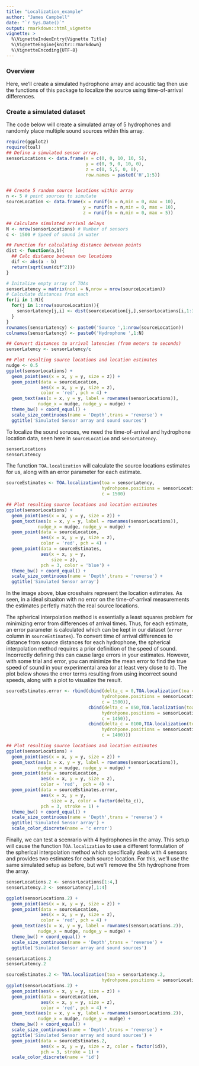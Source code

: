 ```yaml
---
title: "Localization_example"
author: "James Campbell"
date: "`r Sys.Date()`"
output: rmarkdown::html_vignette
vignette: >
  %\VignetteIndexEntry{Vignette Title}
  %\VignetteEngine{knitr::rmarkdown}
  %\VignetteEncoding{UTF-8}
---
```


### Overview

Here, we'll create a simulated hydrophone array and acoustic tag then use the functions of this package to localize the source using time-of-arrival differences.

### Create a simulated dataset

The code below will create a simulated array of 5 hydrophones and randomly place multiple sound sources within this array.

```r
require(ggplot2)
require(toal)
## Define a simulated sensor array.
sensorLocations <- data.frame(x = c(0, 0, 10, 10, 5),
                              y = c(0, 9, 0, 10, 0),
                              z = c(0, 5,5, 0, 0),
                              row.names = paste0('H',1:5))


## Create 5 random source locations within array
n <- 5 # point sources to simulate
sourceLocation <- data.frame(x = runif(n = n,min = 0, max = 10), 
                             y = runif(n = n,min = 0, max = 10), 
                             z = runif(n = n,min = 0, max = 5))

## Calculate simulated arrival delays
N <- nrow(sensorLocations) # Number of sensors
c <- 1500 # Speed of sound in water

## Function for calculating distance between points
dist <- function(a,b){
  ## Calc distance between two locations
  dif <- abs(a - b)
  return(sqrt(sum(dif^2)))
}

# Initalize empty array of TOAs
sensorLatency = matrix(ncol = N,nrow = nrow(sourceLocation))
# Calculate distances from each
for(i in 1:N){
  for(j in 1:nrow(sourceLocation)){
    sensorLatency[j,i] <- dist(sourceLocation[j,],sensorLocations[i,1:3])
  }
}
rownames(sensorLatency) <- paste0('Source ',1:nrow(sourceLocation))
colnames(sensorLatency) <- paste0('Hydrophone ',1:N)

## Convert distances to arrival latencies (from meters to seconds)
sensorLatency <- sensorLatency/c

## Plot resulting source locations and location estimates
nudge <- 0.5
ggplot(sensorLocations) + 
  geom_point(aes(x = x, y = y, size = z)) +
  geom_point(data = sourceLocation,
             aes(x = x, y = y, size = z),
             color = 'red', pch = 4) +
  geom_text(aes(x = x, y = y, label = rownames(sensorLocations)),
            nudge_x = nudge, nudge_y = nudge) +
  theme_bw() + coord_equal() +
  scale_size_continuous(name = 'Depth',trans = 'reverse') + 
  ggtitle('Simulated Sensor array and sound sources')
```

To localize the sound soruces, we need the time-of-arrival and hydrophone location data, seen here in `sourceLocation` and `sensorLatency`.

```r
sensorLocations
sensorLatency
```

The function `TOA.localization` will calculate the source locations estimates for us, along with an error parameter for each estimate.

```r
sourceEstimates <- TOA.localization(toa = sensorLatency,
                                    hydrohpone.positions = sensorLocations,
                                    c = 1500)

## Plot resulting source locations and location estimates
ggplot(sensorLocations) + 
  geom_point(aes(x = x, y = y, size = z)) +
  geom_text(aes(x = x, y = y, label = rownames(sensorLocations)),
            nudge_x = nudge, nudge_y = nudge) +
  geom_point(data = sourceLocation,
             aes(x = x, y = y, size = z),
             color = 'red', pch = 4) +
  geom_point(data = sourceEstimates,
             aes(x = x, y = y,
                 size = z),
             pch = 3, color = 'blue') +
  theme_bw() + coord_equal() +
  scale_size_continuous(name = 'Depth',trans = 'reverse') + 
  ggtitle('Simulated Sensor array')
```

In the image above, blue crosshairs represent the location estimates.
As seen, in a ideal situaiton with no error on the time-of-arrival measurements the estimates perfetly match the real source locations.


The spherical interpolation method is essentially a least squares problem for minimizing error from differences of arrival times.
Thus, for each estimate, an error parameter is calculated which can be kept in our dataset (`error` column in `sourceEstimates`).
To convert time of arrival differences to distance from source distances for each hydrophone, the spherical interpolation method requires a prior definition of the speed of sound.
Incorrectly defining this can cause large errors in your estimates.
However, with some trial and error, you can minimize the mean error to find the true speed of sound in your experimental area (or at least very close to it).
The plot below shows the error terms resulting from using incorrect sound speeds, along with a plot to visualize the result.

```r
sourceEstimates.error <- rbind(cbind(delta_c = 0,TOA.localization(toa = sensorLatency,
                                    hydrohpone.positions = sensorLocations,
                                    c = 1500)),
                               cbind(delta_c = 050,TOA.localization(toa = sensorLatency,
                                    hydrohpone.positions = sensorLocations,
                                    c = 1450)),
                               cbind(delta_c = 0100,TOA.localization(toa = sensorLatency,
                                    hydrohpone.positions = sensorLocations,
                                    c = 1400)))

## Plot resulting source locations and location estimates
ggplot(sensorLocations) + 
  geom_point(aes(x = x, y = y, size = z)) +
  geom_text(aes(x = x, y = y, label = rownames(sensorLocations)),
            nudge_x = nudge, nudge_y = nudge) +
  geom_point(data = sourceLocation,
             aes(x = x, y = y, size = z),
             color = 'red',  pch = 4) +
  geom_point(data = sourceEstimates.error,
             aes(x = x, y = y,
                 size = z, color = factor(delta_c)),
             pch = 3, stroke = 1) +
  theme_bw() + coord_equal() +
  scale_size_continuous(name = 'Depth',trans = 'reverse') + 
  ggtitle('Simulated Sensor array') +
  scale_color_discrete(name = 'c error')
```


Finally, we can test a scenrario with 4 hydrophones in the array.
This setup will cause the function `TOA.localization` to use a different formulation of the spherical interpolation method which specifically deals with 4 sensors and provides two estimates for each source location.
For this, we'll use the same simulated setup as before, but we'll remove the 5th hydrophone from the array.

```r
sensorLocations.2 <- sensorLocations[1:4,]
sensorLatency.2 <- sensorLatency[,1:4]

ggplot(sensorLocations.2) + 
  geom_point(aes(x = x, y = y, size = z)) +
  geom_point(data = sourceLocation,
             aes(x = x, y = y, size = z),
             color = 'red', pch = 4) +
  geom_text(aes(x = x, y = y, label = rownames(sensorLocations.2)),
            nudge_x = nudge, nudge_y = nudge) +
  theme_bw() + coord_equal() +
  scale_size_continuous(name = 'Depth',trans = 'reverse') + 
  ggtitle('Simulated Sensor array and sound sources')
```



```r
sensorLocations.2
sensorLatency.2

sourceEstimates.2 <- TOA.localization(toa = sensorLatency.2,
                                    hydrohpone.positions = sensorLocations.2)
ggplot(sensorLocations.2) + 
  geom_point(aes(x = x, y = y, size = z)) +
  geom_point(data = sourceLocation,
             aes(x = x, y = y, size = z),
             color = 'red', pch = 4) +
  geom_text(aes(x = x, y = y, label = rownames(sensorLocations.2)),
            nudge_x = nudge, nudge_y = nudge) +
  theme_bw() + coord_equal() +
  scale_size_continuous(name = 'Depth',trans = 'reverse') + 
  ggtitle('Simulated Sensor array and sound sources') + 
  geom_point(data = sourceEstimates.2,
             aes(x = x, y = y, size = z, color = factor(id)),
             pch = 3, stroke = 1) + 
  scale_color_discrete(name = 'id')
```
